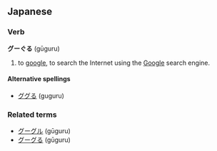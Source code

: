 ==Japanese==
===Verb===
'''グーぐる''' (gūguru)

# to [[google]], to search the Internet using the [[Google]] search engine.

====Alternative spellings====
*[[ググる]] (guguru)

===Related terms===
*[[グーグル]] (gūguru)
*[[グーグる]] (gūguru)